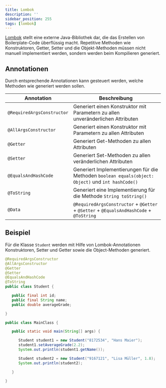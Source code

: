 ```yaml
---
title: Lombok
description: ''
sidebar_position: 255
tags: [lombok]
---
```



[Lombok](https://projectlombok.org/) stellt eine externe Java-Bibliothek dar,
die das Erstellen von Boilerplate-Code überflüssig macht. Repetitive Methoden
wie Konstruktoren, Getter, Setter und die Objekt-Methoden müssen nicht manuell
implementiert werden, sondern werden beim Kompilieren generiert.

## Annotationen

Durch entsprechende Annotationen kann gesteuert werden, welche Methoden wie
generiert werden sollen.

| Annotation                 | Beschreibung                                                                                       |
| -------------------------- | -------------------------------------------------------------------------------------------------- |
| `@RequiredArgsConstructor` | Generiert einen Konstruktor mit Parametern zu allen unveränderlichen Attributen                    |
| `@AllArgsConstructor`      | Generiert einen Konstruktor mit Parametern zu allen Attributen                                     |
| `@Getter`                  | Generiert Get-Methoden zu allen Attributen                                                         |
| `@Setter`                  | Generiert Set-Methoden zu allen veränderlichen Attributen                                          |
| `@EqualsAndHashCode`       | Generiert Implementierungen für die Methoden `boolean equals(object: Object)` und `int hashCode()` |
| `@ToString`                | Generiert eine Implementierung für die Methode `String toString()`                                 |
| `@Data`                    | `@RequiredArgsConstructor` + `@Getter` + `@Setter` + `@EqualsAndHashCode` + `@ToString`            |

## Beispiel

Für die Klasse `Student` werden mit Hilfe von Lombok-Annotationen Konstruktoren,
Setter und Getter sowie die Object-Methoden generiert.

<Tabs>
  <TabItem value="a" label="Fachklasse" default>

```java title="Student.java" showLineNumbers
@RequiredArgsConstructor
@AllArgsConstructor
@Getter
@Setter
@EqualsAndHashCode
@ToString
public class Student {

   public final int id;
   public final String name;
   public double averageGrade;

}
```

  </TabItem>
  <TabItem value="b" label="Startklasse" default>

```java title="MainClass.java" showLineNumbers
public class MainClass {

   public static void main(String[] args) {

      Student student1 = new Student("8172534", "Hans Maier");
      student1.setAverageGrade(2.2);
      System.out.println(student1.getName());

      Student student2 = new Student("9167121", "Lisa Müller", 1.8);
      System.out.println(student2);

   }

}
```

  </TabItem>
</Tabs>
